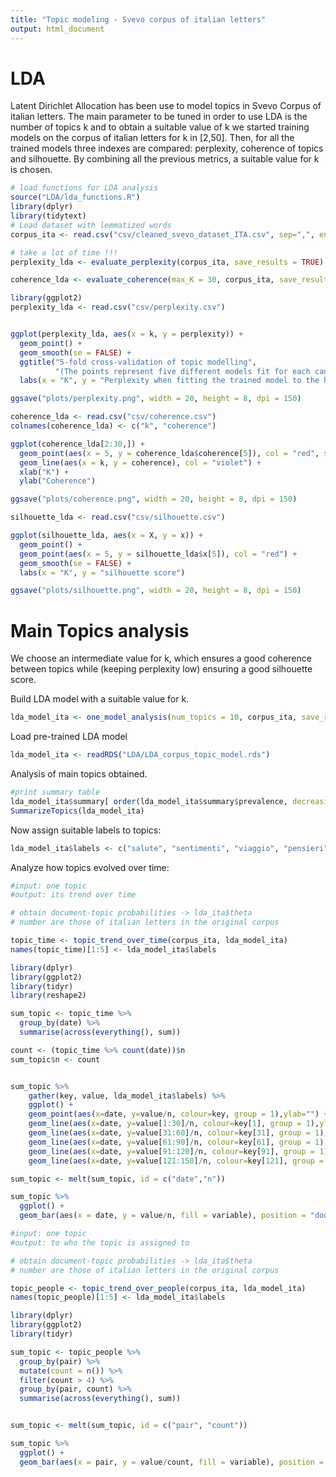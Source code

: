 ```yaml
---
title: "Topic modeling - Svevo corpus of italian letters"
output: html_document
---
```


# LDA 

Latent Dirichlet Allocation has been use to model topics in Svevo Corpus of italian letters.
The main parameter to be tuned in order to use LDA is the number of topics k and to obtain a suitable 
value of k we started training models on the corpus of italian letters for k in [2,50]. 
Then, for all the trained models three indexes are compared: perplexity, coherence of topics and silhouette.
By combining all the previous metrics, a suitable value for k is chosen.

  
```r
# load functions for LDA analysis
source("LDA/lda_functions.R")
library(dplyr)
library(tidytext)
# Load dataset with lemmatized words
corpus_ita <- read.csv("csv/cleaned_svevo_dataset_ITA.csv", sep=",", encoding = "UTF-8")


```

```r
# take a lot of time !!!
perplexity_lda <- evaluate_perplexity(corpus_ita, save_results = TRUE)

coherence_lda <- evaluate_coherence(max_K = 30, corpus_ita, save_results = TRUE)


```

```r
library(ggplot2)
perplexity_lda <- read.csv("csv/perplexity.csv")


ggplot(perplexity_lda, aes(x = k, y = perplexity)) +
  geom_point() +
  geom_smooth(se = FALSE) +
  ggtitle("5-fold cross-validation of topic modelling",
          "(The points represent five different models fit for each candidate number of topics)") +
  labs(x = "K", y = "Perplexity when fitting the trained model to the hold-out set")

ggsave("plots/perplexity.png", width = 20, height = 8, dpi = 150)

coherence_lda <- read.csv("csv/coherence.csv")
colnames(coherence_lda) <- c("k", "coherence")

ggplot(coherence_lda[2:30,]) +
  geom_point(aes(x = 5, y = coherence_lda$coherence[5]), col = "red", size = 3) +
  geom_line(aes(x = k, y = coherence), col = "violet") + 
  xlab("K") + 
  ylab("Coherence")

ggsave("plots/coherence.png", width = 20, height = 8, dpi = 150)

```
```r
silhouette_lda <- read.csv("csv/silhouette.csv")

ggplot(silhouette_lda, aes(x = X, y = x)) +
  geom_point() +
  geom_point(aes(x = 5, y = silhouette_lda$x[5]), col = "red") +
  geom_smooth(se = FALSE) +
  labs(x = "K", y = "silhouette score")

ggsave("plots/silhouette.png", width = 20, height = 8, dpi = 150)
```




# Main Topics analysis

We choose an intermediate value for k, which ensures a good coherence between topics
while (keeping perplexity low) ensuring a good silhouette score.

Build LDA model with a suitable value for k.
```r
lda_model_ita <- one_model_analysis(num_topics = 10, corpus_ita, save_results = TRUE)
```

Load pre-trained LDA model

```r
lda_model_ita <- readRDS("LDA/LDA_corpus_topic_model.rds")
```

Analysis of main topics obtained.
```r
#print summary table
lda_model_ita$summary[ order(lda_model_ita$summary$prevalence, decreasing = TRUE) , ]
SummarizeTopics(lda_model_ita)

```


Now assign suitable labels to topics:

```r

lda_model_ita$labels <- c("salute", "sentimenti", "viaggio", "pensieri", "libro" )

```

Analyze how topics evolved over time:

```r
#input: one topic
#output: its trend over time

# obtain document-topic probabilities -> lda_ita$theta
# number are those of italian letters in the original corpus

topic_time <- topic_trend_over_time(corpus_ita, lda_model_ita)
names(topic_time)[1:5] <- lda_model_ita$labels

```

```r
library(dplyr)
library(ggplot2)
library(tidyr)
library(reshape2)

sum_topic <- topic_time %>%
  group_by(date) %>%
  summarise(across(everything(), sum)) 

count <- (topic_time %>% count(date))$n
sum_topic$n <- count


sum_topic %>%
    gather(key, value, lda_model_ita$labels) %>%
    ggplot() +
    geom_point(aes(x=date, y=value/n, colour=key, group = 1),ylab="") +
    geom_line(aes(x=date, y=value[1:30]/n, colour=key[1], group = 1),ylab="")+
    geom_line(aes(x=date, y=value[31:60]/n, colour=key[31], group = 1),ylab="")+
    geom_line(aes(x=date, y=value[61:90]/n, colour=key[61], group = 1),ylab="")+
    geom_line(aes(x=date, y=value[91:120]/n, colour=key[91], group = 1),ylab="")+
    geom_line(aes(x=date, y=value[121:150]/n, colour=key[121], group = 1),ylab="")

sum_topic <- melt(sum_topic, id = c("date","n"))

sum_topic %>%
  ggplot() + 
  geom_bar(aes(x = date, y = value/n, fill = variable), position = "dodge", stat = "identity")
```

```r
#input: one topic
#output: to who the topic is assigned to

# obtain document-topic probabilities -> lda_ita$theta
# number are those of italian letters in the original corpus

topic_people <- topic_trend_over_people(corpus_ita, lda_model_ita)
names(topic_people)[1:5] <- lda_model_ita$labels

```

```r
library(dplyr)
library(ggplot2)
library(tidyr)

sum_topic <- topic_people %>%
  group_by(pair) %>%
  mutate(count = n()) %>%
  filter(count > 4) %>%
  group_by(pair, count) %>%
  summarise(across(everything(), sum)) 


sum_topic <- melt(sum_topic, id = c("pair", "count"))

sum_topic %>%
  ggplot() + 
  geom_bar(aes(x = pair, y = value/count, fill = variable), position = "dodge", stat = "identity")

```


